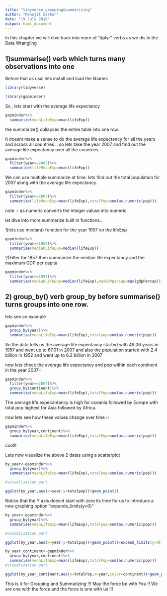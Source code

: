 ```yaml
---
title: "tidyverse_grouping&summarizing"
author: "Manojit Sarkar"
date: "19 July 2018"
output: html_document
---
```


In this chapter we will dive back into more of "dplyr" verbs as we dis in the Data Wrangling

## 1)summarise() verb which turns many observations into one 

Before that as usal lets install and load the libaries

```r
library(tidyverse)
```
```r
library(gapminder)
```

So , lets start with  the average life expectancy 

```r
gapminder%>%
  summarize(meanLifeExp=mean(lifeExp))

```

the summarize() collapses the entire table into one row.

It doesnt make a sense to do the average life expectancy for all the years and across all countries .. so lets take the year 2007 and find out the average life expectancy over all the countries.

```r
gapminder%>%
  filter(year==2007)%>%
  summarise(lifeMeanExp=mean(lifeExp))
```

We can use multiple summarize at time. lets find out the total population for 2007 along with the average life expectancy.


```r
gapminder%>%
  filter(year==2007)%>%
  summarise(lifeMeanExp=mean(lifeExp),totalPop=sum(as.numeric(pop)))
```

note :- as.numeric converts the integer valuse into numeric. 

let dive into more summarize built in functions..

1)lets use median() function for the year 1957 on the lifeExp

```r
gapminder%>%
  filter(year==1957)%>%
  summarise(medianLifeExp=median(lifeExp))
```



2)Filter for 1957 then summarize the median life expectancy and the maximum GDP per capita



```r
gapminder%>%
  filter(year==1957)%>%
  summarise(medianLifeExp=median(lifeExp),maxGDPperCap=max(gdpPercap))
```

## 2) group_by() verb group_by before summarise() turns groups into one row.

lets see an example

```r
gapminder%>%
  group_by(year)%>%
  summarise(meanLifeExp=mean(lifeExp),totalpop=sum(as.numeric(pop)))
```

So the data tells us the average life expentancy started with 49.06 years in 1957 and went up to 67.01 in 2007 and also the population started with 2.4 billion in 1952  and went up to 6.2 billion in 2007 

now lets check the average life expectancy and pop within each continent in the year 2007--

```r
gapminder%>%
  filter(year==2007)%>%
  group_by(continent)%>%
  summarise(meanLifeExp=mean(lifeExp),totalPop=sum(as.numeric(pop)))
```

The average life expecantancy is high for oceania followed by Europe with total pop highest for Asia followed by Africa.

now lets see how these values change over time :-

```r
gapminder%>%
  group_by(year,continent)%>%
  summarise(meanLifeExp=mean(lifeExp),totalPop=sum(as.numeric(pop)))
```

cool!!

Lets now visualize the above 2 datas using a scatterplot

```r
by_year<-gapminder%>%
  group_by(year)%>%
  summarise(meanLifeExp=mean(lifeExp),totalpop=sum(as.numeric(pop)))

#visualisation part

ggplot(by_year,aes(x=year,y=totalpop))+geom_point()

```
Notice that the Y axis doesnt start with zero its time for us to introduce a new graphing option "expands_limits(y=0)"

```r
by_year<-gapminder%>%
  group_by(year)%>%
  summarise(meanLifeExp=mean(lifeExp),totalpop=sum(as.numeric(pop)))

#visualisation part

ggplot(by_year,aes(x=year,y=totalpop))+geom_point()+expand_limits(y=0)

```
```r
by_year_continent<-gapminder%>%
  group_by(year,continent)%>%
  summarise(meanLifeExp=mean(lifeExp),totalPop=sum(as.numeric(pop)))
#visualization part

ggplot(by_year_continent,aes(y=totalPop,x=year,color=continent))+geom_point()+expand_limits(y=0)

```


This is it for Grouping and Summarizing !!! May the force be with You !! We are one with the force and the force is one with us !!!
